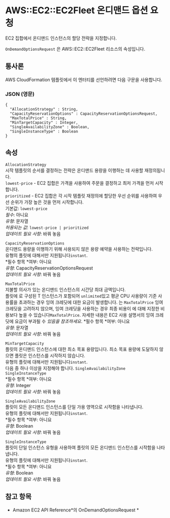 # AWS::EC2::EC2Fleet 온디맨드 옵션 요청

EC2 집합에서 온디맨드 인스턴스의 할당 전략을 지정합니다.

`OnDemandOptionsRequest` 은 AWS::EC2::EC2Fleet 리소스의 속성입니다.

## 통사론

AWS CloudFormation 템플릿에서 이 엔터티를 선언하려면 다음 구문을 사용합니다.

### JSON (영문)

```
{
  "AllocationStrategy" : String,
  "CapacityReservationOptions" : CapacityReservationOptionsRequest,
  "MaxTotalPrice" : String,
  "MinTargetCapacity" : Integer,
  "SingleAvailabilityZone" : Boolean,
  "SingleInstanceType" : Boolean
}
```

## 속성

`AllocationStrategy`  
시작 템플릿의 순서를 결정하는 전략은 온디맨드 용량을 이행하는 데 사용할 재정의됩니다.  
 `lowest-price` - EC2 집합은 가격을 사용하여 주문을 결정하고 최저 가격을 먼저 시작합니다.  
 `prioritized` - EC2 집합은 각 시작 템플릿 재정의에 할당한 우선 순위를 사용하여 우선 순위가 가장 높은 것을 먼저 시작합니다.  
기본값: `lowest-price`  
_필수_: 아니요  
_유형_: 문자열  
_허용되는 값_: `lowest-price | prioritized`  
_업데이트 필요 사항_: 바꿔 놓음

`CapacityReservationOptions`  
온디맨드 용량을 이행하기 위해 사용되지 않은 용량 예약을 사용하는 전략입니다.  
유형의 플릿에 대해서만 지원됩니다`instant`.  
*필수 항목 *여부: 아니요  
_유형_: CapacityReservationOptionsRequest  
_업데이트 필요 사항_: 바꿔 놓음

`MaxTotalPrice`  
지불할 의사가 있는 온디맨드 인스턴스의 시간당 최대 금액입니다.  
플릿에 로 구성된 T 인스턴스가 포함되어 `unlimited`있고 평균 CPU 사용량이 기준 사용률을 초과하는 경우 잉여 크레딧에 대한 요금이 발생합니다. 는 `MaxTotalPrice` 잉여 크레딧을 고려하지 않으며, 잉여 크레딧을 사용하는 경우 최종 비용이 에 대해 지정한 비용보다 높을 수 있습니다`MaxTotalPrice`. 자세한 내용은 EC2 사용 설명서의 잉여 크레딧에 요금이 부과될 수 _있음을 참조하세요_.
*필수 항목 *여부: 아니요  
_유형_: 문자열  
_업데이트 필요 사항_: 바꿔 놓음

`MinTargetCapacity`  
플릿의 온디맨드 인스턴스에 대한 최소 목표 용량입니다. 최소 목표 용량에 도달하지 않으면 플릿은 인스턴스를 시작하지 않습니다.  
유형의 플릿에 대해서만 지원됩니다`instant`.  
다음 중 하나 이상을 지정해야 합니다. `SingleAvailabilityZone` `SingleInstanceType`  
*필수 항목 *여부: 아니요  
_유형_: Integer  
_업데이트 필요 사항_: 바꿔 놓음

`SingleAvailabilityZone`  
플릿이 모든 온디맨드 인스턴스를 단일 가용 영역으로 시작함을 나타냅니다.  
유형의 플릿에 대해서만 지원됩니다`instant`.  
*필수 항목 *여부: 아니요  
_유형_: Boolean  
_업데이트 필요 사항_: 바꿔 놓음

`SingleInstanceType`  
플릿이 단일 인스턴스 유형을 사용하여 플릿의 모든 온디맨드 인스턴스를 시작함을 나타냅니다.  
유형의 플릿에 대해서만 지원됩니다`instant`.  
*필수 항목 *여부: 아니요  
_유형_: Boolean  
_업데이트 필요 사항_: 바꿔 놓음

## 참고 항목

- Amazon EC2 API Reference*의 OnDemandOptionsRequest *
